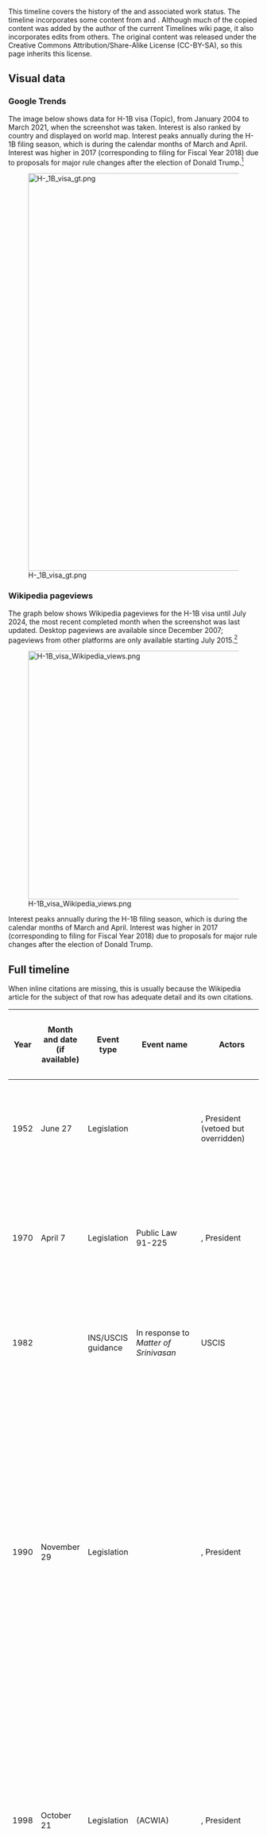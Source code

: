 This timeline covers the history of the {{w|H-1B visa}} and associated work status. The timeline incorporates some content from {{w|H-1B visa#Changes to legal and administrative rules}} and {{w|Premium Processing Service#Pre-announced delays for processing cap-subject petitions}}. Although much of the copied content was added by the author of the current Timelines wiki page, it also incorporates edits from others. The original content was released under the Creative Commons Attribution/Share-Alike License (CC-BY-SA), so this page inherits this license.

== Visual data ==

=== Google Trends ===

The image below shows {{w|Google Trends}} data for H-1B visa (Topic), from January 2004 to March 2021, when the screenshot was taken. Interest is also ranked by country and displayed on world map. Interest peaks annually during the H-1B filing season, which is during the calendar months of March and April. Interest was higher in 2017 (corresponding to filing for Fiscal Year 2018) due to proposals for major rule changes after the election of Donald Trump.<ref>{{cite web |title=H-1B visa |url=https://trends.google.com/trends/explore?date=all&q=%2Fm%2F026375 |website=Google Trends |access-date=14 March 2021}}</ref>

[[File:H- 1B visa gt.png|thumb|center|800px]]

=== Wikipedia pageviews ===

The graph below shows Wikipedia pageviews for the H-1B visa until July 2024, the most recent completed month when the screenshot was last updated. Desktop pageviews are available since December 2007; pageviews from other platforms are only available starting July 2015.<ref name=h-1b-wv>{{cite web|url = https://wikipediaviews.org/displayviewsformultiplemonths.php?page=H-1B+visa&allmonths=allmonths&language=en&drilldown=all|title = H-1B visa Wikipedia pageviews|publisher = Wikipedia Views|accessdate = April 22, 2020}}</ref>

[[File:H-1B visa Wikipedia views.png|500px]]

Interest peaks annually during the H-1B filing season, which is during the calendar months of March and April. Interest was higher in 2017 (corresponding to filing for Fiscal Year 2018) due to proposals for major rule changes after the election of Donald Trump.

== Full timeline ==

When inline citations are missing, this is usually because the Wikipedia article for the subject of that row has adequate detail and its own citations.
{| class="wikitable sortable"
! Year !! Month and date (if available) !! Event type !! Event name !! Actors !! Effect on fees !! Effect on cap !! Effect on LCA attestations and DOL investigative authority !! Effect on adjudication process !! Details 
|-
| 1952 || June 27 || Legislation || {{w|Immigration and Nationality Act of 1952}} || {{w|82nd United States Congress}}, President {{w|Harry S. Truman}} (vetoed but overridden) || || || || || Creates the H-1 and H-2 visa categories for skilled and unskilled workers; the H-1 would give rise to the modern H-1B visa.
|-
| 1970 || April 7 || Legislation || Public Law 91-225 || {{w|91st United States Congress}}, President {{w|Richard Nixon}} || || || || || A new H-4 category is introduced for the spouses and minor children of H-1 workers, recognizing the use of the H-1 visa for more long-term employment.<ref name=cato-h-4>{{cite web|url = https://www.cato.org/blog/facts-about-h-4-visas-spouses-h-1b-workers|title = https://www.cato.org/blog/facts-about-h-4-visas-spouses-h-1b-workers|title = The Facts About H-4 Visas for Spouses of H-1B Workers|last = Bier|first = David|date = June 16, 2020|accessdate = June 26, 2020|publisher = Cato Institute}}</ref><ref name=pl-91-225>{{cite web|url = https://www.govinfo.gov/content/pkg/STATUTE-84/pdf/STATUTE-84-Pg116.pdf|title = Public Law 91-225|accessdate = June 26, 2020}}</ref>
|-
| 1982 || || INS/USCIS guidance || In response to ''Matter of Srinivasan'' || USCIS || N/A || N/A || N/A || N/A || An internal memo of the {{w|Immigration and Naturalization Services}} (INS, the precursor to {{w|United States Citizenship and Immigration Services}}) provides guidance regarding issuance of [[w:B visa in lieu of other visas|B-1 in lieu of H-1]].<ref name=globalworkers>{{cite web|url = http://globalworkers.org/digging-deeper-history-b-1-lieu-h-1|title = Digging Deeper: History of B-1 in lieu of H-1|publisher = globalworkers.org|accessdate = April 28, 2016}}</ref><ref name=ilw-wehrer>{{cite web|url = http://www.ilw.com/articles/2000,1018_Wehrer.shtm|title = Business Visitors from Abroad - Tips and Traps for the HR Department|date = October 18, 2000|last = Paparelli|first = Angelo|last2 = Wehrer|first2 = Susan|accessdate = April 28, 2016|publisher = Immigration Daily}}</ref>
|-
| 1990 || November 29 || Legislation || {{w|Immigration Act of 1990}} || {{w|101st United States Congress}}, President {{w|George H. W. Bush}} || Only a base filing fee || Annual cap of 65,000 on new 3-year H-1Bs, including transfer applications and extensions of stay || Set up the basic rules for the {{w|Labor Condition Application}} || Defines adjudication process || The old H-1 visa is split into the {{w|H-1A visa}} for nurses (which would be discontinued and replaced by the {{w|H-1C visa}}, which would also be discontinued) and the H-1B visa. Additionally, the Immigration Act of 1990 also creates the employment-based (EB) immigration category for permanent immigration. The H-1B and EB would play an important symbiotic role, in particular because unlike the previous H-1 visa, it allows for a dual immigrant intent, i.e., it allows people with pending green card applications to use the H-1B.<ref name=cato-h-4/><ref>{{cite web|url = https://www.law.cornell.edu/uscode/text/8/1184#b|title = 1184|publisher = Legal Information Institute}}</ref>
|-
| 1998 || October 21 || Legislation || {{w|American Competitiveness and Workforce Improvement Act}} (ACWIA) || {{w|105th United States Congress}}, President {{w|Bill Clinton}} || Additional $500 fee to train U.S. workers to reduce the shortage of skilled workers, and therefore reduce the need for H-1B || Temporary increase in caps to 115,000 for 1999 and 2000 || Introduces the concept of {{w|H-1B-dependent employer}} and required additional attestations about non-displacement of U.S. workers from employers who were H-1B-dependent or had committed a willful misrepresentation in an application in the recent past. Also gives investigative authority to the {{w|United States Department of Labor}} || No change || The legislation is mostly a victory for restrictionists and labor advocates, with the main concession to expansionists being the temporary quota increase.
|-
| 2000 || October 17 || Legislation || {{w|American Competitiveness in the 21st Century Act}} (AC21) || {{w|106th United States Congress}}, President {{w|Bill Clinton}} || Increase of fee for training U.S. workers from $500 to $1000 || Increase in caps to 195,000 for Fiscal Years 2001, 2002, and 2003.<br/>Creation of an uncapped category for non-profit research institutions.<br/>Exemption from the cap for people who had already been cap-subject. This includes people on cap-subject H-1Bs who are switching jobs, as well as people applying for a 3-year extension of their current 3-year H-1B. Also, people with pending green card applications on EB-1,2,3 statuses can keep extending their H-1B (without being cap-subject) while waiting || No change || No change || The legislation paves the way for a significant ''de facto'' expansion of the H-1B program, despite no permanent increase in the annual cap.
|-
| 2000 || December 22 || INS/USCIS guidance || Guidance memo on H1B computer related positions || USCIS (specifically, the Nebraska Service Center) || No change || No change || According to this guidance, intended only for the Nebraska Service Center, computer-related positions should generally be considered to qualify as a specialty occupation (being a specialty occupation is one of the requirements for a H-1B) || Terry Way, director of the Nebraska Service Center, sends a guidance memorandum to adjudication officers at the center describing how to treat computer-related positions. The guidance states: "we will generally consider the position of programmer to qualify as a specialty occupation. This will especially be true if the position involves providing clients with programming analysts, custom designs, modification, and/or problem solving software. Positions such as these are usually associated with consulting firms. However, positions strictly involving the entering or reviewing of code for an employer whose business is not computer related (does not furnish software or hardware development, production, and/or consulting) may require more careful scrutiny." The reasoning in the memo draws on the ''{{w|Occupational Outlook Handbook}}'', past unpublished decisions of the {{w|Administrative Appeals Office}}, and past case law, such as ''Matter of Caron International, inc. I&N Dec. 79-1 (Comm, 1988).<ref name=aila-terry-way-nsc-computer>{{cite web|url = https://www.aila.org/library/nsc-guidance-on-h-1b-computer-related-positions|title = Guidance memo on H1B computer related positions|last = Way|first = Terry|date = December 22, 2000|accessdate = August 4, 2024|publisher = Immigration and Naturalization Service}}</ref> The memo would be rescinded in March 2017<ref name=rescission-terry-way/> though the rescission itself would be subsequently reversed.
|-
| 2001 || July 30 || INS/USCIS guidance || {{w|Premium Processing Service}} launch || || Additional fee of $1000 for using the Premium Processing Service; those not using it see no fee change || No change || No change || Those who pay for the Premium Processing Service should receive an initial adjudication in 15 calendar days from the later of the time of petition receipt or time of Premium Processing Service filing and fee receipt.<ref name=uscis-premium-processing>{{cite web|url=http://www.uscis.gov/forms/how-do-i-use-premium-processing-service|title = How Do I Use the Premium Processing Service?|publisher = United States Citizenship and Immigration Services|accessdate = April 4, 2015}}</ref> ||
|-
| 2004 || January 1 || Treaty or trade agreement || {{w|Singapore–United States Free Trade Agreement}} || United States and Singapore governments; President {{w|George W. Bush}} and {{w|108th United States Congress}} on the United States side || No change || H-1B cap reduced by the number of H-1B1 visas issued || No change || No change || The Singapore–United States Free Trade Agreement (signed May 6, 2003, ratified July 24, 2003) includes provisions for the {{w|H-1B1 visa}} category for Singapore.
|-
| 2004 || January 1 || Treaty or trade agreement || {{w|Chile–United States Free Trade Agreement}} || United States and Chile governments; President {{w|George W. Bush}} on the United States side || No change || H-1B cap reduced by the number of H-1B1 visas issued || No change || No change || The Chile–United States Free Trade Agreement (signed June 6, 2003, active starting January 1, 2004) includes provisions for the {{w|H-1B1 visa}} category for Chile.
|-
| 2004 || April 23 || INS/USCIS guidance || The Significance of a Prior CIS Approval of a Nonimmigrant Petition in the Context of a Subsequent Determination Regarding Eligibility for Extension of Petition Validity || USCIS || No change || No change || No change || The adjudication process is changed so that adjudicators are expected to give deference to prior petition approvals when the petitioner and beneficiary are the same as before. || In an interoffice memorandum, William R. Yates, Associate Director of Operations, issues new guidance to USCIS adjudicators to defer to prior adjudications with the same petitioner and beneficiary. In particular prior approvals should generally be given deference, except in cases where: (1) it is determined that there was a material error with regard to the previous petition approval; (2) a substantial change in circumstances has taken place; or (3) there is new material information that adversely impacts the petitioner’s or beneficiary’s eligibility. In general, deference is expected for subjective assessments. While this guidance affects all petitions, the H-1B category is particularly affected (and the most numerically significant), due to the 3-year limit on H-1B validity, resulting in renewal petitions that could be affected by this guidance. The memorandum also explicitly uses the H-1B when providing an illustrative example.<ref name=prior-approval-memo>{{cite web|url = https://www.hsdl.org/c/view?docid=20258|title = The Significance of a Prior CIS Approval of a Nonimmigrant Petition in the Context of a Subsequent Determination Regarding Eligibility for Extension of Petition Validity|date = April 23, 2004|accessdate = August 4, 2024|publisher = United States Citizenship and Immigration Services}}</ref> This guidance would be rescinded in October 2017<ref name=rescission-prior-approval-memo/> and then reinstated in April 2021.<ref name=reinstatement-prior-approval-memo>{{cite web|url = https://www.uscis.gov/archive/uscis-issues-policy-guidance-on-deference-to-previous-decisions|title = USCIS Issues Policy Guidance on Deference to Previous Decisions|date = April 27, 2021|accessdate = August 4, 2024|publisher = United States Citizenship and Immigration Services}}</ref>
|-
| 2004 || December 6 || Legislation || {{w|H-1B Visa Reform Act of 2004}}, part of the {{w|Consolidated Appropriations Act, 2005}} || {{w|108th United States Congress}}, President {{w|George W. Bush}} || Increase of fee for retraining US workers to $1500 for companies with 26 or more employees, reduction to $750 for small companies. Addition of anti-fraud fee of $500 || Bachelor's degree cap returns to 65,000 with added 20,000 visas for applicants with U.S. postgraduate degrees. Additional exemptions for non-profit research and governmental entities. || Expands the Department of Labor's investigative authority, but also provides two standard lines of defense to employers (the Good Faith Compliance Defense and the Recognized Industry Standards Defense). || No change || The first affected cap season is Fiscal Year 2006 (starting October 1, 2005; petitions in April 2005).
|-
| 2005 || May 5 || INS/USCIS regulation || 70 FR 23775 - ALLOCATION OF ADDITIONAL H-1B VISAS CREATED BY THE H-1B VISA REFORM ACT OF 2004 || USCIS; contact point Kevin J. Cummings, Adjudications Officer, Business and Trade Services Branch/Program and Regulation Development || No change || According to the regulation, petitions received ''before'' the date it hits the cap are always adjudicated. Petitions received on the day it hits the cap are subjected to a lottery that selects enough petitions to just hit the cap. These processes apply to both the regular 65,000 and the Masters degree 20,000 caps; however, after the Masters degree 20,000 cap is attained, additional petitions in the Masters degree category are simply treated as ordinary petitions || No change || No change || USCIS issues an updated regulation clarifying what petitions it will adjudicate if it hits the cap for a given fiscal year. The new regulation is necessary to clarify the implementation of the new setup where ther are ''two'' caps: 65,000 for regular H-1Bs and 20,000 for people with U.S. masters degrees.<ref name=uscis-lottery-regulation>{{cite web|url = https://www.federalregister.gov/documents/2005/05/05/05-8992/allocation-of-additional-h-1b-visas-created-by-the-h-1b-visa-reform-act-of-2004|title = 70 FR 23775 - ALLOCATION OF ADDITIONAL H-1B VISAS CREATED BY THE H-1B VISA REFORM ACT OF 2004|date = May 5, 2005|accessdate = August 13, 2017|publisher = ''Federal Register''}}</ref><ref name=uscis-lottery-regulation-gpo>{{cite web|url = https://www.gpo.gov/fdsys/granule/FR-2005-05-05/05-8992/content-detail.html|title = 70 FR 23775 - ALLOCATION OF ADDITIONAL H-1B VISAS CREATED BY THE H-1B VISA REFORM ACT OF 2004|date = May 5, 2005|accessdate = August 13, 2017|publisher = U.S. Government Programming Office}}</ref>
|-
| 2007 || April 18 || Proposed legislation || {{w|SKIL Bill}} (christened "SKIL Act of 2007") || {{w|John Shadegg}} (in the {{w|110th United States Congress}}) || No change || Proposed:<br/> Immediate cap increase from 65,000 to 115,000, and provision for 20% increase next year if the cap is met in a given year.<br/> Expands the master's exemption (to include not just people with U.S. Masters degrees but people with foreign STEM masters degree and three years of related U.S. work experience) and some other cases.<br/> Removes the limit on the master's exemption, from 20,000 to unlimited. || No change || No change || After being introduced on April 18, 2007, the bill is referred to the Subcommittee on Immigration, Citizenship, Refugees, Border Security, and International Law on June 4, 2007.<ref>{{cite web|url = https://www.congress.gov/bill/110th-congress/house-bill/1930|title = H.R.1930 - SKIL Act of 2007|date = April 18, 2007|accessdate = August 12, 2017|publisher = Congress.gov}}</ref> There is no further progress.
|-
| 2008 || April 8 || INS/USCIS guidance || Extending Period of Optional Practical Training by 17 Months for F-1 Nonimmigrant Students With STEM Degrees and Expanding Cap-Gap  Relief for All F-1 Students With Pending H-1B Petitions Federal Register Volume 73, Number 68 (Tuesday, April 8, 2008) || {{w|Michael Chertoff}} ({{w|Department of Homeland Security}} (DHS) Secretary); USCIS and {{w|U.S. Immigration and Customs Enforcement}} (ICE) are under DHS || No change || No change || No change || No change || Two new ways of extending {{w|Optional Practical Training}} (OPT) are introduced, both of which make it easier for people to transition from OPT to H-1B status. The first, the STEM extension, allows students in STEM fields an extra 17 months of OPT under some additional conditions. The second, the cap-gap, allows for OPT to be extended if there is a corresponding pending cap-subject H-1B petition.<ref name=chertoff-memo>{{cite web|url=http://www.gpo.gov/fdsys/pkg/FR-2008-04-08/html/E8-7427.htm|accessdate = January 19, 2015|date = April 2, 2008|title = Federal Register, Volume 73, Number 68 (April 8, 2008)}}</ref>
|-
| 2009 || February 17 || Legislation || {{w|Employ American Workers Act}}, part of the {{w|American Recovery and Reinvestment Act of 2009}} || {{w|111th United States Congress}}, President {{w|Barack Obama}} || No change || No change || All recipients of {{w|Troubled Asset Relief Program}} (TARP) or Federal Reserve Act Section 13 are required to file the additional attestations required of H-1B-dependent employers, for any employee who had not yet started on a H-1B visa. || No change ||  Sunset after two years, on February 17, 2011.
|-
| 2010 || January 8 || INS/USCIS guidance || Determining Employer-Employee Relationships for Adjudication of H-1B Petitions, Including Third-Party Site Placements || Donald Neufeld (Associate Director, Service Center Operations) || No change || No change || No change || Memo updates Adjudication Field Manual (AFM) Chapter 31.3(g)(15) (AFM Update 10-24) with clearer guidance on determining if petitioner and beneficiary have an employer/employee relationship || The memo uses the employer's "right to control" as a key criterion for an employer/employee relationship. USCIS also publishes a FAQ on the memo.<ref>{{cite web|url = https://www.uscis.gov/sites/default/files/USCIS/Laws/Memoranda/2010/H1B%20Employer-Employee%20Memo010810.pdf|title = Determining Employer-Employee Relationships for Adjudication of H-1B Petitions, Including Third-Party Site Placements|last = Neufeld|first = Donald|date = January 8, 2010|accessdate = August 12, 2017|publisher = United States Citizenship and Immigration Services}}</ref><ref>{{cite web|url = https://www.nafsa.org/Resource_Library_Assets/Regulatory_Information/USCIS_Guidance_On_Establishing_Employer-Employee_Relationship_In_H-1B_Petitions/|title = USCIS Guidance On Establishing Employer-Employee Relationship In H-1B Petitions|date = January 8, 2010|accessdate = August 12, 2017|publisher = NAFSA}}</ref><ref>{{cite web|url = https://www.uscis.gov/news/questions-answers-uscis-issues-guidance-memorandum-establishing-employee-employer-relationship-h-1b-petitions|title = Questions & Answers: USCIS Issues Guidance Memorandum on Establishing the "Employee-Employer Relationship" in H-1B Petitions|date = January 13, 2010|accessdate = August 12, 2017|publisher = United States Citizenship and Immigration Services}}</ref>
|-
| 2010 || August 13 || Legislation || Public Law 111-230 (Section 402) || {{w|111th United States Congress}}, President {{w|Barack Obama}} || Additional fee of $2,000 for employers with more than 50 employees and more than 50% of their workforce either H-1B or L-1 || No change || No change || No change || The fee would apply only to petitions postmarked on or after August 14, 2010, and until September 30, 2014.<ref name=pl-111-230-teleconference>{{cite web|url = https://www.uscis.gov/outreach/notes-previous-engagements/notes-previous-engagements-topic/policy-and-guidance/teleconference-implementing-public-law-111-230|title = Teleconference: Implementing Public Law 111-230|accessdate = March 28, 2016|publisher = United States Citizenship and Immigration Services}}</ref><ref name=uscis-pl-111-230>{{cite web|url = https://www.uscis.gov/archive/archive-news/uscis-implements-h-1b-and-l-1-fee-increase-according-pl-111-230|title = USCIS Implements H-1B and L-1 Fee Increase According to P.L. 111-230|accessdate = March 28, 2016|publisher = United States Citizenship and Immigration Services}}</ref> See {{w|H-1B-dependent employer#Additional fees}} for more.
|-
| 2010 || November || Fee increase || || || Fee increases across the board as part of a regular fee increase.<ref>{{cite web|url=http://www.h1base.com/visa/work/H1BFeesIncreaseForH1BVisa2011filingApplications%20/ref/1533/|title = H1B Fee Increase|publisher = H1Base|accessdate = April 5, 2015}}</ref> || No change || No change || No change ||
|-
| 2011 || January 2 || Legislation || Public Law 111-347 (Section 302) || {{w|111th United States Congress}}, President {{w|Barack Obama}} || No change || No change || No change || No change || The end date for the increased fees imposed by P.L. 111-230 is extended from September 30, 2014 to September 30, 2015.<ref>{{cite web|url = https://www.uscis.gov/news/public-law-111-230-h-1b-l-1-additional-fees-expire|title = Public Law 111-230 H-1B, L-1 Additional Fees Expire|date = October 5, 2015|accessdate = March 28, 2016|publisher = United States Citizenship and Immigration Services}}</ref><ref>{{cite web|url = https://www.uscis.gov/sites/default/files/ilink/docView/PUBLAW/DATAOBJECTS/PL111-347.pdf|title = Public Law 111-347|date = January 2, 2011|accessdate = August 12, 2017|publisher = United States Citizenship and Immigration Services}}</ref>
|-
| 2011 || January 24 || Proposed legislation || STAPLE Act (full name: {{w|Stopping Trained in America PhDs From Leaving the Economy Act}}) || {{w|Jeff Flake}} (in the {{w|112th United States Congress}}) || No change || Proposed: People with United States STEM Ph.D. degrees are exempt from the numerical H-1B caps || No change || No change || The bill is referred on February 7, 2011 to the Subcommittee on Immigration Policy and Enforcement. There is no further progress.<ref name=staple-2011>{{cite web|url = https://www.congress.gov/bill/112th-congress/house-bill/399|title = H.R.399 - STAPLE Act|date = January 24, 2011|accessdate = August 13, 2017|publisher = Congress.gov}}</ref><ref>{{cite web|url = https://www.govtrack.us/congress/bills/112/hr399|title = H.R. 399 (112th): STAPLE Act|date = January 24, 2011|accessdate = August 13, 2017|publisher = Govtrack.us}}</ref><ref>{{cite web|url = http://www.foxnews.com/opinion/2011/05/16/care-immigration-care-staple-act.html|title = If You Care About Immigration, You Should Care About the STAPLE Act|last = Nowrasteh|first = Alex|authorlink = w:Alex Nowrasteh|date = May 16, 2011|accessdate = August 13, 2017}}</ref> Similar bills would be introduced in subsequent Congresses.<ref name=staple-2013/>
|-
| 2011 || February 23 || Lawsuit || ''Palmer v. Infosys Technologies Limited'' (Alabama) || Jack Palmer (represented by Kenneth J. Mendelsohn), lawsuit against {{w|Infosys}} || N/A || N/A || N/A || N/A || In the lawsuit, Infosys employee Jack Palmer accuses the company of misusing the [[w:B visa in lieu of other visas|B-1 in lieu of H-1B]], including misleading immigration authorities, underpaying taxes, and overbilling clients.<ref name=itbusinessedge>{{cite web|url = http://www.itbusinessedge.com/cm/blogs/tennant/h-1b-visa-fraud-case-against-infosys-may-be-a-game-changer/?cs=45953|title = H-1B Visa Fraud Case Against Infosys May Be a Game Changer|last = Tennant|first = Don|date = March 15, 2011|accessdate = August 12, 2017|publisher = IT Business Edge}}</ref> He is represented by Greg Mendelsohn and the suit is filed in the Circuit Court of Lowndes County, Alabama.<ref name=itbusinessedge/> This happens two months after Palmer tried to raise the same issues internally within the company and was not heeded.<ref>{{cite web|url = https://www.documentcloud.org/documents/336004-jack-palmer-lawsuit-against-infosys-technologies.html|title = Jack Palmer Lawsuit Against Infosys Technologies|date = February 23, 2011|accessdate = August 13, 2017}}</ref><ref name=nyt-palmer-lawsuit>{{cite web|url = http://www.nytimes.com/2011/06/22/us/22infosys.html|title = Indian Company Under Scrutiny Over U.S. Visas|last = Preston|first = Julia|last2 = Bajaj|first2 = Vikas|date = June 21, 2011|accessdate = August 13, 2017}}</ref><ref name=nyt-palmer-lawsuit-2>{{cite web|url = http://www.nytimes.com/2012/04/13/us/whistle-blower-claiming-visa-fraud-keeps-his-job-but-not-his-work.html|title = Whistle-Blower Claiming Visa Fraud Keeps His Job, but Not His Work|last = Preston|first = Julia|publisher = ''New York Times''|date = April 13, 2012|accessdate = August 13, 2017}}</ref> On August 20, 2012, a federal judge in Alabama dismisses the lawsuit.<ref>{{cite web|url = http://www.nytimes.com/2012/08/21/us/alabama-judge-dismisses-infosys-whistle-blower-suit.html|title = Judge Dismisses Whistle-Blower Suit Against Infosys|last = Preston|first = Julia|date = August 20, 2012|accessdate = August 13, 2017|publisher = ''New York Times''}}</ref> However, federal prosecutors later pursue Infosys based on Palmer's alllegations, resulting in a $34 million settlement in October 2013 with the government, with Palmer getting part of the settlement per a federal false claims law.<ref>{{cite web|url = http://www.nytimes.com/2013/10/30/us/indian-tech-giant-infosys-said-to-reach-settlement-on-us-visa-fraud-claims.html|title = Deal Reached in Inquiry Into Visa Fraud at Tech Giant|last = Preston|first = Julia|date = October 30, 2013|accessdate = August 13, 2017|publisher = ''New York Times''}}</ref>
|-
| 2011 || March 3 || Proposed regulation || Registration Requirement for Petitioners Seeking to File H-1B Petitions on Behalf of Aliens Subject to the Numerical Limitations || USCIS || No change || Proposed: No numerical effect, but lottery would now be run ''before'' submission of full petition || No change || No change || USCIS proposes that petitioners complete an online registration describing petitions they want to file ''prior'' to the start of the filing season. If the number of such petitions exceeds the cap, USCIS runs its lottery ''before'' petitions are actually submitted, and informs employers whose petitions have passed the lottery, so they can then submit the full petition. The 60-day comment period for this Notice of Proposed Regulation published in the ''Federal Register'' ends on May 2.<ref>{{cite web|url = https://www.federalregister.gov/documents/2011/03/03/2011-4731/registration-requirement-for-petitioners-seeking-to-file-h-1b-petitions-on-behalf-of-aliens-subject|title = Registration Requirement for Petitioners Seeking to File H-1B Petitions on Behalf of Aliens Subject to the Numerical Limitations|date = March 3, 2011|accessdate = August 13, 2017|publisher = ''Federal Register''}}</ref><ref>{{cite web|url = https://www.uscis.gov/archive/archive-news/uscis-announces-proposed-h-1b-electronic-registration-system-reduce-costs-us-businesses|title = USCIS Announces Proposed H-1B Electronic Registration System to Reduce Costs for U.S. Businesses|date = March 2, 2011|accessdate = August 13, 2017|publisher = United States Citizenship and Immigration Services}}</ref> The {{w|American Immigration Lawyers Association}} responds with critical comments, suggesting that the proposed regulation be put on indefinite hold until the USCIS Transformation to a paperless system is complete, and that the USCIS carefully beta test the new approach and collect stakeholder feedback before launching it widely.<ref>{{cite web|url = http://www.aila.org/infonet/aila-comments-on-proposed-h-1b-registration-system|title = AILA Comments on Proposed H-1B Registration System|date = May 2, 2011|accessdate = August 13, 2017|publisher = American Immigration Lawyers Association}}</ref> The proposal would finally become practice in March 2020, with H-1B filing for Fiscal Year 2021.
|-
| 2013 || March 15 || Proposed legislation || STAPLE Act (full name: {{w|Stopping Trained in America PhDs From Leaving the Economy Act}}) || {{w|Erik Paulsen}} (in the {{w|113th United States Congress}}) || No change || Proposed: People with United States STEM Ph.D. degrees are exempt from the numerical H-1B caps || No change || No change || The bill is referred to the Subcommittee on Immigration And Border Security on April 15, 2013. There is no further progress.<ref name=staple-2013>{{cite web|url = https://www.congress.gov/bill/113th-congress/house-bill/1227|title = H.R.1227 - STAPLE Act|date = March 15, 2013|accessdate = August 13, 2017}}</ref><ref>{{cite web|url = https://www.govtrack.us/congress/bills/113/hr1227|title = H.R. 1227 (113th): STAPLE Act|date = March 15, 2013|accessdate = August 13, 2017|publisher = Govtrack.us}}</ref> A similar bill had been introduced in the 112th United States Congress,<ref name=staple-2011/> and similar bills would continue to be introduced in subsequent Congresses.
|-
| 2013 || March 18 || Proposed legislation || H-1B and L-1 Visa Reform Act (Bill) of 2013 || {{w|Chuck Grassley}}, {{w|Sherrod Brown}} (in the {{w|113th United States Congress}} || No change || No change || Proposed:<br/> Annual Department of Labor audits of companies with large number of H-1B employees<br/>200 additional employees to administer, oversee, investigate, and enforce programs<br/>Revised wage determination requirements<br/>Internet posting required<br/>Longer U.S. worker displacement protection<br/>Prohibition on employer advertising that makes a position available only to, or gives priority to, H-1B nonimmigrants<br/>Limit on number of H-1B and L-1 employees that an employer with 50 or more workers may hire || No direct change, but more information-sharing with Department of Labor on fraud || The Bill is referred to the Committee on the Judiciary but does not proceed further.<ref>{{cite web|url = https://www.congress.gov/bill/113th-congress/senate-bill/600|title = S.600 - H-1B and L-1 Visa Reform Act of 2013|date = March 18, 2013|accessdate = August 13, 2017|publisher = Congress.gov}}</ref><ref>{{cite web|url = https://www.govtrack.us/congress/bills/113/s600|title = S. 600 (113th): H-1B and L-1 Visa Reform Act of 2013|date = March 18, 2013|accessdate = August 13, 2017|publisher = Govtrack.us}}</ref>
|-
| 2015 || April 30 || Proposed legislation || STAPLE Act (full name: {{w|Stopping Trained in America PhDs From Leaving the Economy Act}}) || {{w|Erik Paulsen}} (in the {{w|114th United States Congress}} || No change || Proposed: People with United States STEM Ph.D. degrees are exempt from the numerical H-1B caps || No change || No change || The bill is referred to the Subcommittee on Immigration and Border Security on June 1, 2015. There is no further progress.<ref name=staple-2015>{{cite web|url = https://www.congress.gov/bill/114th-congress/house-bill/2181|title = H.R.2181 - STAPLE Act|date = April 30, 2015|accessdate = August 13, 2017|publisher = congress.gov}}</ref><ref>{{cite web|url = https://www.govtrack.us/congress/bills/114/hr2181|title = H.R. 2181 (114th): STAPLE Act|date = April 30, 2015|accessdate = August 13, 2017|publisher = Govtrack.us}}</ref> Similar bills had been introduced in the 112th and 113th Congress.<ref name=staple-2011/><ref name=staple-2013/>
|-
| 2015 || December 18 || Legislation || Public Law 114-113, part of the {{w|Consolidated Appropriations Act, 2016}} || {{w|114th United States Congress}} || Additional fee of $4,000 for employers with more than 50 employees and more than 50% of their workforce either H-1B or L-1 || No change || No change || No change || This applies to all petitions postmarked on or after December 18, 2015 and until September 30, 2025.<ref>{{cite web|url = https://www.uscis.gov/news/alerts/new-law-increases-h-1b-and-l-1-petition-fees|title = New Law Increases H-1B and L-1 Petition Fees|publisher = United States Citizenship and Immigration Services|accessdate = March 29, 2016}}</ref><ref name=tribuneindia>{{cite web|url = http://www.tribuneindia.com/news/world/indian-it-companies-to-pay-over-8-000-per-h1b-visa/172810.html|title = Indian IT Companies to pay over $8,000 per visa|accessdate = March 29, 2016}}</ref> It replaces a similar $2,000 fee that applied till September 30, 2015. See {{w|H-1B-dependent employer#Additional fees}} for more.
|-
| 2016 || January 25 || Lawsuit || ''Perrero v. Disney and HCL'' || Leo Perrero (plaintiff), Disney and HCL (defendants) || N/A || N/A || N/A || N/A || Leo Perrero, a former Disney World employee, files a lawsuit in Florida against Walt Disney World and HCL for Disney firing him and other workers and using HCL to replace them, with HCL filling its labor needs using H-1B visas.<ref name=soundcloud-perrero>{{cite web|url = https://www.documentcloud.org/documents/2837158-Perrero.html|title = Verified Class Action Complaint Against HCL Inc. and Walt Disney World|last = Perrero|first = Leo|date = January 25, 2016|accessdate = August 13, 2017}}</ref> On May 13, Disney and HCL file motions for dismissal.<ref>{{cite web|url = https://www.documentcloud.org/documents/2837159-Disney-Visa.html|title = Defendant Walt Disney Parks and Resorts U.S. Inc's Dispositive Motion to Dismiss and Memorandum of Law|date = May 13, 2016|accessdate = August 13, 2017}}</ref><ref>{{cite web|url = https://www.documentcloud.org/documents/2837157-HCL.html|title = HCL America, Inc.'s Dispositive Motion to Dismiss Complaint|date = May 13, 2016|accessdate = August 13, 2017}}</ref> On October 13, 2016, Judge Gregory A. Presnell of the United States District Court in Orlando dismisses the lawsuit, as well as a similar lawsuit by Dena Moore filed against Disney and Cognizant Technology Solutions.<ref>{{cite web|url = https://www.nytimes.com/2016/10/14/us/judge-says-disney-didnt-violate-visa-laws-in-layoffs.html|title = Judge Says Disney Didn’t Violate Visa Laws in Layoffs|last = Preston|first = Julia|date = October 13, 2016|accessdate = August 13, 2017|publisher = ''New York Times''|last = Preston|first = Julia}}</ref>
|-
| 2016 || May 20 || Lawsuit || ''AILA v. USCIS'', also known as the FOIA lawsuit || {{w|American Immigration Lawyers Association}} (AILA) and American Immigration Council (AIC) (plaintiffs), USCIS (defendant) || N/A || N/A || N/A || N/A || The American Immigration Lawyers Association files a {{w|Freedom of Information Act}} (FOIA)-based lawsuit against USCIS seeking more transparency into the H-1B lottery process.<ref>{{cite web|url = https://www.law360.com/articles/799213/foia-suit-seeks-to-peek-into-black-box-of-h-1b-lottery|title = FOIA Suit Seeks To Peek Into 'Black Box' Of H-1B Lottery|last = Olivo|first = Natalie|date = May 23, 2016|accessdate = August 13, 2017|publisher = Law360}}</ref><ref name=aic-foia-lawsuit>{{cite web|url = https://www.americanimmigrationcouncil.org/litigation/foia-lawsuit-h-1b-lottery-policies-and-procedures|title = FOIA Lawsuit on H-1B Lottery Policies and Procedures. AILA v. USCIS, et al., No. 1:16-cv-00956 (D.D.C. filed May 20, 2016)|accessdate = August 13, 2017|publisher = American Immigration Council}}</ref><ref name=aila-foia-lawsuit>{{cite web|url = http://www.aila.org/advo-media/press-releases/2016/lawsuit-seeks-transparency-in-h-1b-lottery-process|title = Lawsuit Seeks Transparency in H-1B Lottery Process|date = May 23, 2016|accessdate = August 13, 2017|publisher = American Immigration Lawyers Association}}</ref> USCIS responds on August 1, 2016, with three affirmative defenses.<ref name=aic-foia-lawsuit/><ref>{{cite web|url = https://www.americanimmigrationcouncil.org/sites/default/files/litigation_documents/aila_vs_uscis_defendants_answer.pdf|title = Defendant's Answer to Plaintiff's Claim for Declaratory and Injunctive Relief|date = August 1, 2016|accessdate = August 13, 2017}}</ref>
|-
| 2016 || June 2 || Lawsuit || ''{{w|Tenrec v. USCIS}}'', also known as the H-1B lottery lawsuit || Tenrec Inc. (employee Sergii Sinienok) and Walker Mary LLC (employee Xiaoyang Zhu) (plaintiffs), Brent Renison (plaintiff's attorney), USCIS and DHS (defendants) || N/A || N/A || N/A || N/A || The lawsuit challenges the USCIS' use of a lottery to determine what filed H-1B petitions to adjudicate. Instead, it says that a lawful interpretation of the statute would require giving priority in the next year to people who applied in a given year but could not be selected due to a cap. It is filed as a class action lawsuit on behalf of anybody who has failed to be selected in at least one lottery since 2013.<ref name=entrylaw-case-ends/><ref>{{cite web|url = https://www.lexisnexis.com/legalnewsroom/immigration/b/newsheadlines/archive/2016/06/03/h-1b-lottery-lawsuit-filed-tenrec-v-uscis.aspx?Redirected=true|title = H-1B Lottery Lawsuit Filed - Tenrec v. USCIS|last = Kowalski|first = Daniel|date = June 3, 2016|accessdate = August 13, 2017|publisher = LexisNexis}}</ref><ref name=cw-lottery-lawsuit>{{cite web|url = http://www.computerworld.com/article/3123769/it-careers/court-ruling-puts-future-of-h-1b-lottery-in-doubt.html|title = Court ruling puts future of H-1B lottery in doubt. Effort to end H-1B lottery wins key decision in a federal court on Thursday|date = September 23, 2016|accessdate = August 13, 2017|publisher = Computerworld|last = Thibodeau|first = Patrick}}</ref><ref name=nlr-lottery-lawsuit>{{cite web|url = https://www.natlawreview.com/article/controversial-h-1b-lottery-upheld|title = Controversial H-1B Lottery Upheld|last = Koski|first = Ceridwen|date = March 28, 2017|accessdate = August 13, 2017|publisher = ''The National Law Review''}}</ref> In September 2016, U.S. District Court Judge Michael Simon in Oregon rejects the USCIS' motion to dismiss the lawsuit.<ref name=cw-lottery-lawsuit/> On March 17, 2017, the case is decided against the plaintiffs.<ref name=entrylaw-case-ends>{{cite web|url = http://www.entrylaw.com/h1b-lottery-lawsuit/|title = H-1B Lottery Lawsuit|accessdate = August 13, 2017}}</ref><ref name=nlr-lottery-lawsuit/> Although the plaintiffs appeal the decision with the {{w|United States Court of Appeals for the Ninth Circuit}}, it turns out that both plaintiffs succeed in the H-1B lottery this time, and no other employer is willing to become the lead plaintiff. A stipulated motion for voluntary dismissal of appeal is filed by all parties on June 21, 2017, and the order of dismissal is issued on June 23, 2017.<ref name=entrylaw-case-ends/>
|-
| 2017 || January 24 || Proposed legislation || High-Skilled Integrity and Fairness Act of 2017 || {{w|Zoe Lofgren}} (in the {{w|115th United States Congress}}) || No change || 20% of the cap reserved for employers with 50 or fewer full-time employees, including parent, subsidiary, and other affiliated entities. || Proposed:<br/>Wage tiers established (200% of prevailing wage, 150% of prevailing wage, 100% of prevailing wage).<br/>Changes to penalties for employers || Petitions considered based on wage tier (so all petitions where the wage is above 200% of prevailing wage get first preference, then petitions where it is above 150%, then petitions where it is above 100%) || Referred to the Subcommittee on Immigration and Border Security on February 8, 2017. Not yet passed.<ref name=hsifa>{{cite web|url = https://www.congress.gov/bill/115th-congress/house-bill/670|title = H.R.670 - High-Skilled Integrity and Fairness Act of 2017|date = January 24, 2017|accessdate = August 13, 2017|publisher = Congress.gov}}</ref><ref>{{cite web|url = http://www.aila.org/advo-media/whats-happening-in-congress/pending-legislation/hr-670-high-skilled-integrity-fairness-act-2017|title = H.R. 670: High-Skilled Integrity and Fairness Act of 2017|publisher = American Immigration Lawyers Association|date = January 24, 2017|accessdate = August 13, 2017}}</ref><ref>{{cite web|url = https://www.govtrack.us/congress/bills/115/hr670|title = H.R. 670: High-Skilled Integrity and Fairness Act of 2017|publisher = govtrack.us}}</ref><ref>{{cite web|url = http://www.indianeagle.com/travelbeats/high-skilled-integrity-and-fairness-act-of-2017-for-h1b-visa-reform/|title = High-Skilled Integrity and Fairness Act of 2017: Highlights of New H1B Visa Reform Bill in USA|publisher = Indian Eagle|accessdate = August 13, 2017}}</ref><ref>{{cite web|url = https://www.law360.com/articles/889366/a-politically-feasible-approach-to-h-1b-reform|title = A Politically Feasible Approach To H-1B Reform|last = Meyer|first = Brandon|date = February 8, 2017|accessdate = August 13, 2017}}</ref>
|-
| 2017 || March 3 || INS/USCIS guidance || Temporary Suspension of H-1B Premium Processing || USCIS || Premium Processing Service no longer available, so that fee component does not apply. || No change || No change || Premium Processing Service no longer applies, so all petitions are processed in the order they are received (see {{w|USCIS processing times}} for more).<ref name=uscis-h-1b-pps-suspension>{{cite web|url = https://www.uscis.gov/news/alerts/uscis-will-temporarily-suspend-premium-processing-all-h-1b-petitions|title = USCIS Will Temporarily Suspend Premium Processing for All H-1B Petitions|date = March 3, 2017|accessdate = March 4, 2017|publisher = United States Citizenship and Immigration Services}}</ref><ref>{{cite web|url = http://indianexpress.com/article/world/uscis-to-suspend-premium-processing-service-for-h-1b-visas-from-april-3-as-h-1b-reform-bill-introduced-in-congress-4553812/|title = USCIS to suspend Premium Processing Service for H-1B visas from April 3|publisher = ''Indian Express''|date = March 3, 2017|accessdate = March 4, 2017}}</ref> Petitioners can still make discretionary expedite requests subject to the usual constraints on such requests.<ref name=uscis-h-1b-pps-suspension/><ref name=expedite-criteria>{{cite web|url = https://www.uscis.gov/forms/expedite-criteria|title = Expedite Criteria|publisher = United States Citizenship and Immigration Services|accessdate = March 4, 2017}}</ref> || The suspension of Premium Processing is believed to be related to work under President Donald Trump to change the regulations and procedures surrounding immigration, as well as legislation under discussion that would alter the working of the H-1B program.<ref>{{cite web|url = http://www.theverge.com/2017/3/3/14810830/us-immigration-trump-h-1b-visa-processing-wait-times|title = US to suspend fast processing of H-1B visas for high-skilled workers|last = Statt|first = Nick|date = March 3, 2017|accessdate = March 4, 2017|publisher = ''The Verge''}}</ref><ref>{{cite web|url = http://www.cnn.com/2017/03/04/us/h1b-visa-premium-processing-suspended/|title = US suspends expedited processing of H-1B visas |last = Karimi|first = Faith|date = March 4, 2017|accessdate = March 4, 2017|publisher = ''[[CNN]]''}}</ref><ref>{{cite web|url = https://www.engadget.com/2017/03/03/us-suspends-premium-processing-for-h-1b-visas/|title = US suspends 'premium processing' for H-1B visas. Heavily used by tech companies like Microsoft and Facebook, it let applicants receive an answer faster for a fee.|last = Lawler|first = Richard|date = March 3, 2017|accessdate = March 4, 2017|publisher = ''Engadget''}}</ref>
|-
| 2017 || March 31 || INS/USCIS guidance || Rescission of the December 22, 2000 “Guidance memo on H1B computer related positions” || USCIS || No change || No change || No change || End to automatic treatment of computer-related occupations as specialty occupations, making adjudication stricter || USCIS issues a Policy Memorandum PM-602-0142 rescinding the December 22, 2000 “Guidance memo on H1B computer related positions” issues by Terry Way. The memorandum applies to all USCIS employees effective immediately. This rescission effectively means that computer-related positions are no longer automatically treated as specialty occupations, and other evidence needs to be provided in the petition to establish that it is a specialty occupation. The updated guidance is claimed to be consistent with the more recent editions of the ''{{w|Occupational Outlook Handbook}}'', compared to the Terry Way memorandum that had relied on the 1998-99 and 2000-01 editions.<ref name=rescission-terry-way>{{cite web|url = https://www.uscis.gov/sites/default/files/document/memos/PM-6002-0142-H-1BComputerRelatedPositionsRecission.pdf|title = Policy Memorandum: Rescission of the December 22, 2000 “Guidance memo on H1B computer related positions”|date = March 31, 2017|accessdate = August 3, 2024|publisher = USCIS}}</ref> An analysis by the Bipartisal Policy Center calls this an example "of the administration’s actions to tighten the H-1B visa program" and says "The rescission memo seems to account for much of the increased number of RFEs being issued, as service centers have been directed to ask for additional evidence when they receive petitions for entry-level positions that may not necessarily require a bachelor’s degree."<ref name=bpc-battle-h-1b>{{cite web|url = https://bipartisanpolicy.org/blog/the-battle-of-the-h-1b-uscis-continues-to-restrict-the-highly-skilled-nonimmigrant-work-visa/|title = The Battle of the H-1B: USCIS Continues to Restrict the Highly-Skilled Nonimmigrant Work Visa|last = Iacono|first = Rachel|date = December 17, 2019|accessdate = August 3, 2024|publisher = Bipartisan Policy Center}}</ref> Effective January 30, 2021, this memorandum itself would be rescinded in light of the ninth circuit's decision in ''Innova Solutions v. Baran''.<ref name=rescission-terry-way/><ref name=bpc-uscis-biden-updates>{{cite web|url = https://bipartisanpolicy.org/blog/uscis-biden-updates/|title = The Battle of the H-1B Concludes? Biden Administration Updates USCIS Policy Manual|date = July 14, 2021|accessdate = August 3, 2024|last = Iacono|first = Rachel|last2 = Lee|first2 = Andrew|publisher = Bipartisan Policy Center}}</ref>
|-
| 2017 || April 18 || Executive Order || Buy American and Hire American || President {{w|Donald Trump}}, USCIS (but more broadly Department of State, DHS, and Department of Labor) || No change || No change || No change || No immediate change, but a catalyst for stricter adjudication in the coming months and years || President {{w|Donald Trump}} issues Executive Order 13788 "Buy American and Hire American". Section 5(b) of the proclamation says: "In order to promote the proper functioning of the H-1B visa program, the Secretary of State, the Attorney General, the Secretary of Labor, and the Secretary of Homeland Security shall, as soon as practicable, suggest reforms to help ensure that H-1B visas are awarded to the most-skilled or highest-paid petition beneficiaries."<ref>{{cite web|url = https://www.federalregister.gov/documents/2017/04/21/2017-08311/buy-american-and-hire-american|title = Buy American and Hire American|date = April 21, 2017|accessdate = August 3, 2024|publisher = Federal Regster}}</ref> USCIS would later put up a page describing its efforts to implement the order.<ref name=uscis-buy-american-hire-american>{{cite web|url = https://www.uscis.gov/archive/buy-american-and-hire-american-putting-american-workers-first|title = Buy American and Hire American: Putting American Workers First|accessdate = August 3, 2024|publisher = USCIS}}</ref> Among other things, this would include H-1B datasets including the H-1B Employer Data Hub (see row for that) as well as a page describing efforts to combat H-1B fraud, including an online tip form for reporting suspected fraud, protections for those reporting suspected fraud, and an expansion of site visits.<ref>{{cite web|url = https://www.uscis.gov/scams-fraud-and-misconduct/report-fraud/combating-fraud-and-abuse-in-the-h-1b-visa-program|title = Combating Fraud and Abuse in the H-1B Visa Program|accessdate = August 3, 2024|publisher = USCIS}}</ref>
|-
| 2017 || October 23 || INS/USCIS guidance || Rescission of Guidance Regarding Deference to Prior Determinations of Eligibility in the Adjudication of Petitions for Extension of Nonimmigrant Status || USCIS || No change || No change || No change || Stricter adjudication and greater burden of proof on petitioner || USCIS rescinds its April 23, 2004 memorandum titled “The Significance of a Prior CIS Approval of a Nonimmigrant Petition in the Context of a Subsequent Determination Regarding Eligibility for Extension of Petition Validity” and section VII of the August 17, 2015 policy memorandum titled “L-1B Adjudications Policy.” With this rescission, USCIS places the burden of proof on the petitioner to demonstrate eligibility for the benefit every time, even for renewals, and reduces the burden on adjudicators to review past petitions to determine the extent of similarity or overlap with the existing petition. Though H-1B is not called out by name in this memorandum, it is one of the affected categories, given the 3-year limit on H-1B with the possibility of renewal; the original 2004 memorandum did mention H-1B in one of its illustrative examples.<ref name=rescission-prior-approval-memo>{{cite web|url = https://www.uscis.gov/sites/default/files/document/memos/2017-10-23-Rescission-of-Deference-PM602-0151.pdf|title = Policy Memorandum: Rescission of Guidance Regarding Deference to Prior Determinations of Eligibility in the Adjudication of Petitions for Extension of Nonimmigrant Status|date = October 23, 2017|accessdate = August 3, 2024|publisher = USCIS|archive-url = https://web.archive.org/web/20201001072452/https://www.uscis.gov/sites/default/files/document/memos/2017-10-23-Rescission-of-Deference-PM602-0151.pdf|archive-date = October 1, 2020}}</ref> An analysis by the Bipartisan Policy Center says: "This has contributed to the increased level of RFEs or denials issued to cases seeking to renew an existing H-1B petition over the past two years" and calls the memo an example "of the administration’s actions to tighten the H-1B visa program."<ref name=bpc-battle-h-1b/>
|-
| 2019 || April 1 || Data || H-1B Employer Data Hub || USCIS || No change || No change || No change || No change || USCIS launches its H-1B Employer Data Hub, that it says is "to provide information to the public on employers petitioning for H-1B workers. The data hub is part of our continued effort to increase transparency in employment-based visa programs by allowing the public to search for H-1B petitioners by fiscal year (back to FY 2009), NAICS code, employer name, city, state, or ZIP code. This will give the public the ability to calculate approval and denial rates and to review which employers are using the H-1B program."<ref>{{cite web|url = https://www.uscis.gov/news/alerts/uscis-launches-h-1b-employer-data-hub|title = USCIS Launches H-1B Employer Data Hub|date = April 1, 2019|accessdate = March 19, 2022|publisher = United States Citizenship and Immigration Services}}</ref> This data is used by third parties to calculate patterns and trends in denial rates.<ref>{{cite web|url = https://www.bal.com/bal-news/united-statesh-1b-employer-data-hub-shows-high-denial-rates/|title = H-1B Employer Data Hub shows high denial rates|date = April 19, 2019|accessdate = March 19, 2022|publisher = Berry Appleman & Leiden LLP}}</ref>
|-
| 2019 || June || INS/USCIS guidance || Reinstatement of Premium Processing for H-1B || USCIS || Premium Processing availability resumes, with no fee change. || No change || No change || Premium Processing now available for cap-subject petitions, starting in late May or early June depending on the type of petition. || Start date for Premium Processing countdown is May 20, 2019 for cap-subject change of status petitions,<ref>{{cite web|url = https://www.uscis.gov/news/alerts/premium-processing-begins-certain-cap-subject-h-1b-petitions-may-20|title = Premium Processing Begins for Certain Cap-Subject H-1B Petitions on May 20|publisher = United States Citizenship and Immigration Services|date = March 29, 2019|accessdate = January 25, 2020}}</ref> and June 10, 2019 for other cap-subject petitions (precise date announced June 7, 2019).<ref>{{cite web|url = https://www.uscis.gov/news/alerts/premium-processing-begins-remaining-h-1b-cap-subject-petitions-june-10|title = Premium Processing Begins for Remaining H-1B Cap-Subject Petitions on June 10|publisher = United States Citizenship and Immigration Services|date = June 7, 2019|accessdate = January 25, 2020}}</ref>
|-
| 2019 || July 17 || INS/USCIS guidance || Release of records in response to FOIA request || USCIS || No change || No change || No change || No change || In response to two [[w:Freedom of Information Act (United States)|Freedom of Information Act]] (FOIA) requests from the {{w|American Immigration Lawyers Association}} (AILA) on September 21, 2017 and April 24, 2018, and a lawsuit filed by AILA on June 11, 2018, after USCIS's failure to comply with the FOIA requests, USCIS provides documents to AILA. The initial document production in August 2018, that USCIS deems to be the most it can offer, is rejected by AILA as insufficient, and in response, USCIS releases additional records between October 2018 and July 2019. July 17, 2019 is the date on which the AILA considers the documents produced sufficient to address its requests, and the lawsuit is settled in August 2019.<ref>{{cite web|url = https://www.aila.org/library/h1b-prevailing-wage-specialty-occupation-foia|title = H-1B Wage Level and Specialty Occupation Documents Released in FOIA Lawsuit|date = September 18, 2019|accessdate = August 3, 2024|publisher = American Immigration Lawyers Association}}</ref> An article in ''Forbes'' looks at these documents in the context of the Trump administration's "Buy American and Hire American" initiative and the significant increase in rates of {{w|Request for Evidence}} (RFE) since 2017.<ref>{{cite web|url = https://www.forbes.com/sites/stuartanderson/2019/09/19/uscis-documents-reveal-the-sources-of-trump-h-1b-visa-restrictions/|title = USCIS Documents Reveal The Sources Of Trump H-1B Visa Restrictions|last = Anderson|first = Stuart|date = September 19, 2019|accessdate = August 3, 2024|publisher = Forbes}}</ref>
|-
| 2020 || || INS/USCIS guidance || H-1B Electronic Registration Process || USCIS || Additional $10 fee for registration for cap-subject petitions, including petitions that do not get selected in the lottery || No change || No change || Change in lottery system to select petitioners, but not to adjudication process itself || Starting with Fiscal Year 2021, USCIS moves its lottery system to ''before'' the filing of petitions. Between March 1 and March 20, prospective petitioners (known as "registrants") must file an online application with USCIS, including basic information on the petition. All registrants who apply within this timeframe would then go through the lottery process, with registrants learning by March 31 whether they were selected. Selected registrants may file H-1B petitions by June 30.<ref>{{Cite web|url = https://www.uscis.gov/working-united-states/temporary-workers/h-1b-specialty-occupations-and-fashion-models/h-1b-electronic-registration-process|title = H-1B Electronic Registration Process|accessdate = April 21, 2020|publisher = United States Citizenship and Immigration Services}}</ref><ref name=shrm-h-1b-lottery-changes>{{cite web|url = https://www.shrm.org/resourcesandtools/hr-topics/talent-acquisition/pages/2020-h1b-visa-filing-process-has-changed.aspx|title = The H-1B Visa Filing Process Has Changed. Here’s What You Need to Know. Changes meant to ease the process may boost number of visa applicants, experts say|date = February 5, 2020|last = Maurer|first = Roy|accessdate = April 21, 2020}}</ref>
|-
| 2020 || June 22 || Executive Order || Proclamation Suspending Entry of Aliens Who Present a Risk to the U.S. Labor Market Following the Coronavirus Outbreak || President {{w|Donald Trump}} || No change || No change || No change || No change || In light of increased unemployment levels following the {{w|COVID-19 pandemic in the United States}}, United States President Donald Trump issues a presidential proclamation suspending the issuance of new visas in many categories, including H-1B, by United States consulates, till the end of 2020. Existing visas would continue to be honored, and H-1B adjudications by USCIS would continue. The effective impact is that only people already in the United States would be able to transition to or extend H-1B status, and would not be able to travel outside the United States unless they already have a valid visa.<ref>{{cite web|url = https://trumpwhitehouse.archives.gov/presidential-actions/proclamation-suspending-entry-aliens-present-risk-u-s-labor-market-following-coronavirus-outbreak/|title = Proclamation Suspending Entry of Aliens Who Present a Risk to the U.S. Labor Market Following the Coronavirus Outbreak|date = June 22, 2020|accessdate = June 26, 2020|publisher = White House|last = Trump|first = Donald}}</ref><ref>{{cite web|url = https://www.vox.com/policy-and-politics/2020/6/22/21299484/trump-executive-order-immigration-h1b-visa-covid|title = A new Trump proclamation will block foreign workers. It could affect hundreds of thousands of foreigners stranded abroad.|date = June 22, 2020|accessdate = June 26, 2020|publisher = Vox|last = Narea|first = Nicola}}</ref>
|-
| 2021 || January 30 || INS/USCIS guidance || Reinstatement of the December 22, 2000 “Guidance memo on H1B computer related positions” || USCIS || No change || No change || No change || Computer-related positions resume being considered a specialty occupation || Based on the 9th circuit decision in ''Innova Solutions v. Baran'', USCIS rescinds its rescission of the December 22, 2000 Terry Way memo "Guidance memo on H1B computer related positions" and reinstates the original memo.<ref name=rescission-terry-way/> The {{w|American Immigration Lawyers Association}} lists this change in the list of "proposed and promulgated changes to immigration-related regulations and policies issued during the first 100 days of the Biden administration."<ref name=aila-biden-100-days>{{cite web|url = https://www.aila.org/library/first-100-days/|title = Featured Issue: Early Immigration Actions Taken by the Biden Administration|date = April 29, 2021|accessdate = August 4, 2024|publisher = American Immigration Lawyers Association}}</ref>
|-
| 2021 || February 2 || Executive Order || Restoring Faith in Our Legal Immigration Systems and Strengthening Integration and Inclusion Efforts for New Americans || President {{w|Joe Biden}} || No change || No change || No change || No immediate change (but leading up to changes that make the adjudication process less strict overall) || Shortly after assuming the presidency of the United States, {{w|Joe Biden}} issues an executive order that essentially seeks to return the legal immigration system (mostly) to the pre-Trump ''status quo''.<ref Though the H-1B is not referenced by name, the Section 3(a)(i) of the executive order, that asks DHS to "identify barriers that impede access to immigration benefits and fair, efficient adjudications of these benefits and make recommendations on how to remove these barriers, as appropriate and consistent with applicable law" would be cited in USCIS guidance reversing guidance issued during the Trump administration.<ref name=reinstatement-prior-approval-memo/>
|-
| 2021 || April 27 || INS/USCIS guidance || Policy Guidance on Deference to Previous Decisions || USCIS || No change || No change || No change || The policy of deferring to prior approvals, originally introduced in April 2004 and then rescinded in October 2017, is reinstated. || In accordance with President {{w|Joe Biden}}'s executive order, Restoring Faith in Our Legal Immigration Systems and Strengthening Integration and Inclusion Efforts for New Americans, USCIS reinstates a policy of deferring to prior approvals in cases where the petitioner and beneficiary are the same as before.<ref name=reinstatement-prior-approval-memo/> This policy, originally introduced on April 23, 2004,<ref name=prior-approval-memo/> had been rescinded on October 23, 2017 by USCIS,<ref name=rescission-prior-approval-memo/> a move that had been seen as part of USCIS's efforts to comply with Donald Trump's executive order by making the adjudication process stricter.<ref name=bpc-battle-h-1b/> The reinstatement of the original policy is consistent with broader efforts by the Biden administration to return the H-1B processing to the pre-Trump ''status quo''.<ref name=bpc-uscis-biden-updates/>
|}

== H-1B annual cycle dates ==

=== Data Fiscal Year 2021 onward ===

Fiscal Year 2021 was the first year that the USCIS moved its lottery selection to before the start date of filing.<ref name=shrm-h-1b-lottery-changes/> We'll make a table here once we have at least two years of data on the new lottery system, as we'll have a clearer idea then what dates can vary year-over-year.

Due to the {{w|COVID-19 pandemic in the United States}}, the USCIS announced on March 20, 2020 that Premium Processing Service would be suspended for all petitions (for both Form I-129 and I-140) effective immediately, and any requests not already accepted would be returned, along with the payment being returned. Already submitted requests for Premium Processing would be refunded if the USCIS failed to take action on the case within the promised 15-day period.<ref>{{cite web|url = https://www.uscis.gov/working-united-states/temporary-workers/uscis-announces-temporary-suspension-premium-processing-all-i-129-and-i-140-petitions-due-coronavirus-pandemic|title = USCIS Announces Temporary Suspension of Premium Processing for All I-129 and I-140 Petitions Due to the Coronavirus Pandemic|date = March 20, 2020|accessdate = March 28, 2020|publisher = United States Citizenship and Immigration Services}}</ref> This follows a previous announcement of temporary suspension of Premium Processing for cap-subject H-1B petitions for Fiscal Year 2021, with the earliest possible date of resumption of Premium Processing for that category being June 29, 2020.<ref>{{cite web|url = https://www.uscis.gov/news/alerts/uscis-announces-temporary-suspension-premium-processing-fy2021-cap-subject-petitions|title = USCIS Announces Temporary Suspension of Premium Processing for FY2021 Cap-Subject Petitions|date = March 16, 2020|accessdate = March 28, 2020|publisher = United States Citizenship and Immigration Services}}</ref>

=== Data Fiscal Year 2006 to Fiscal Year 2020 (after the H-1B Visa Reform Act of 2004; no major legislative changes) ===

The annual caps for H-1B (65,000 regular cap-subject, 20,000 for people with U.S. Masters degrees) apply every Fiscal Year. A Fiscal Year begins on October 1 of the previous calendar year and ends on September 30 of the same calendar. For instance, Fiscal Year 2004 is from October 1, 2003 to September 30, 2004.

The H-1B petition is filed using {{w|Form I-129}}, and any Form I-129 petition can be submitted at most six months in advance of the indicated start date. Therefore, cap-subject petitions in a given Fiscal Year start on the first weekday of April (usually April 1, sometimes April 2 or April 3) of the preceding calendar year. Early April is sometimes called "H-1B season", "H-1B cap season", "H-1B filing season", or "H-1B petition season", and is the subject of much informal discussion among petitioners, beneficiaries, and commentators.

Starting with Fiscal Year 2006, USCIS has implemented a lottery to determine what petitions to adjudicate if it hits the cap. According to this regulation, all petitions received ''before'' the date the USCIS hits its cap are processed, but petitions received on the day it hits the cap are run through a lottery that selects the number necessary to just hit the cap.<ref name=uscis-lottery-regulation/>

For Fiscal Year 2008, USCIS had to close petitions after just two days of receiving petitions.<ref name=fy-08-h-1b-lottery/> The heavy pressure on service centers and overnight courier services<ref name=nlr-lottery-lawsuit/> at the start of cap season led to USCIS changing its process somewhat starting Fiscal Year 2009. USCIS would now wait at least the first five working days of April to receive petitions, and, if enough petitions were received in the first five days, it would put ''all'' petitions received in the first five days (not just those on the last day) through its lottery to determine which petitions would be adjudicated.<ref name=nlr-lottery-lawsuit/><ref name=fy-09-h-1b-lottery/> USCIS has achieved its cap after five days in every fiscal year starting Fiscal Year 2014 onward (see table below).

Due to the huge influx of petitions right around April 1, USCIS, for Fiscal Years 2014 through 2017, pre-announced delays in the beginning of countdown for Premium Processing Service; the 15-day countdown for petitions submitted between April 1 and this delayed start date would start on the delayed start date, rather than the date the petition was received. For Fiscal Years 2018 and 2019, Premium Processing Service was suspended entirely during the cap season.

{| class="wikitable sortable"
! Fiscal Year !! Date of announcement for delay in processing cap-subject petitions !! Date of delayed start for the 15-day countdown for Premium Processing Service !! Date that the USCIS opened applications !! Last date the USCIS accepted cap-subject petitions !! Last date the USCIS accepted petitions for the 20,000 masters degree positions !!  Lottery used to select petitions for processing? !! Number of petitions received in initial period, if available (5 days starting FY 2009)
|-
| Fiscal Year 2006 (begins October 1, 2005) || N/A || N/A || April 1, 2005 || August 10, 2005<ref>{{cite web|url = https://www.uscis.gov/sites/default/files/files/pressrelease/H-1Bcap_12Aug05.pdf|archiveurl = https://web.archive.org/web/20190824131403/https://www.uscis.gov/sites/default/files/files/pressrelease/H-1Bcap_12Aug05.pdf|archivedate = August 24, 2019|title = USCIS Reached H-1B Cap|date = August 12, 2005|accessdate = March 19, 2022|publisher = United States Citizenship and Immigration Services}}</ref> || January 17, 2006<ref name="Lottery Data"/> || Only for last-day petitions || N/A
|-
| Fiscal Year 2007 (begins October 1, 2006) || N/A || N/A || April 3, 2006 || May 26, 2006<ref>{{cite web|url = https://www.uscis.gov/sites/default/files/files/pressrelease/FY07H1Bcap_060106PR.pdf|archiveurl = https://web.archive.org/web/20190824132738/https://www.uscis.gov/sites/default/files/files/pressrelease/FY07H1Bcap_060106PR.pdf|archivedate = August 24, 2019|title = USCIS Reaches H-1B Cap|date = June 1, 2006|accessdate = March 19, 2022|publisher = United States Citizenship and Immigration Services}}</ref> || July 26, 2006<ref name="Lottery Data"/> || Only for last-day petitios || N/A
|-
| Fiscal Year 2008 (begins October 1, 2007) || N/A || N/A || April 2, 2007<ref name=fy-08-h-1b-lottery/> || April 3, 2007<ref name=fy-08-h-1b-lottery>{{cite web|url = https://www.uscis.gov/sites/default/files/files/pressrelease/H1BFY08Cap040307.pdf|archiveurl = https://web.archive.org/web/20180828102407/https://www.uscis.gov/sites/default/files/files/pressrelease/H1BFY08Cap040307.pdf|archivedate = August 28, 2018|title = USCIS Reached FY 2008 H-1B Cap|date = April 3, 2007|accessdate = August 12, 2017|publisher = United States Citizenship and Immigration Services}}</ref> || April 30, 2007<ref>{{cite web|url = https://www.uscis.gov/sites/default/files/files/pressrelease/H1Bfy08CapUpdate050407.pdf|title = USCIS REACHES H-1B EXEMPTION CAP FOR FISCAL YEAR 2008: 20,000 Slots Reserved for Aliens with Master’s Degrees or Higher Exhausted|date = may 4, 2007|accessdate = March 19, 2022|publisher = United States Citizenship and Immigration Services}}</ref> || Only for last-day petitions || 150,000 by afternoon of April 2
|-
| Fiscal Year 2009 (begins October 1, 2008) || April 14, 2008<ref name=fy-09-h-1b-lottery/> || April 14, 2008<ref name=fy-09-h-1b-lottery/>|| April 1, 2008<ref name=fy-09-h-1b-lottery/> || April 7, 2008<ref name=fy-09-h-1b-lottery>{{cite web|url = https://www.uscis.gov/archive/archive-news/uscis-runs-random-selection-process-h-1b-petitions|title = USCIS Runs Random Selection Process For H-1B Petitions|date = April 14, 2008|accessdate = March 19, 2022|publisher = United States Citizenship and Immigration Services}}</ref> || April 7, 2008<ref name=fy-09-h-1b-lottery/> || Yes || 163,000
|-
| Fiscal Year 2010 (begins October 1, 2009) || April 20, 2009<ref name=fy-2010-pps-update>{{cite web|url = https://www.uscis.gov/archive/archive-news/uscis-updates-count-fy2010-h-1b-petition-filings-0|archiveurl = https://web.archive.org/web/20190824112400/https://www.uscis.gov/archive/archive-news/uscis-updates-count-fy2010-h-1b-petition-filings-0|archivedate = August 24, 2019|title = USCIS Updates Count of FY2010 H-1B Petition Filings|date = April 20, 2009|accessdate = March 19, 2022|publisher = United States Citizenship and Immigration Services}}</ref> || April 7, 2009<ref name=fy-2010-pps-update/> || April 1, 2009<ref>{{cite web|url = https://www.uscis.gov/news/public-releases-topic/visas-h-1b/2010-h-1b-petition-season|archiveurl = https://web.archive.org/web/20180828104521/https://www.uscis.gov/news/public-releases-topic/visas-h-1b/2010-h-1b-petition-season|archivedate = March 19, 2022|title = 2010 H-1B Petition Season|date = April 8, 2009|accessdate = March 19, 2022|publisher = United States Citizenship and Immigration Services}}</ref> || December 21, 2009<ref>{{cite web|url = https://www.uscis.gov/archive/archive-news/uscis-reaches-fy-2010-h-1b-cap|archiveurl = https://web.archive.org/web/20190824103835/https://www.uscis.gov/archive/archive-news/uscis-reaches-fy-2010-h-1b-cap|archivedate = August 24, 2019|title = USCIS Reaches FY 2010 H-1B Cap|date = December 22, 2009|accessdate = March 19, 2022}}</ref> || July 9, 2009<ref name="Lottery Data"/> || Only for last-day petitions || N/A
|-
| Fiscal Year 2011 (begins October 1, 2010) || April 8, 2010<ref name=fy-2011-pps-update>{{cite web|url = https://www.uscis.gov/archive/archive-news/uscis-continues-accept-fy-2011-h-1b-petitions|archiveurl = https://web.archive.org/web/20190824091017/https://www.uscis.gov/archive/archive-news/uscis-continues-accept-fy-2011-h-1b-petitions|archivedate = August 24, 2019|title = USCIS Continues to Accept FY 2011 H-1B Petitions|date = April 8, 2010|accessdate = August 12, 2017|publisher = United States Citizenship and Immigration Services}}</ref> || April 7, 2010<ref name=fy-2011-pps-update/> || April 1, 2010<ref>{{cite web|url = http://www.livesaymyers.com/uscis-to-accept-h-1b-petitions-for-fiscal-year-2011-beginning-april-1-2010/|title = USCIS to Accept H-1B Petitions for Fiscal Year 2011 Beginning April 1, 2010|last = Lindsay|first = James|date = March 9, 2010|accessdate = August 12, 2017|publisher = Lindsay & Myers}}</ref> || January 26, 2011<ref>{{cite web|url = https://www.uscis.gov/archive/uscis-reaches-fy-2011-h-1b-cap|title = USCIS Reaches FY 2011 H-1B Cap|date = January 27, 2011|accessdate = August 12, 2017|publisher = United States Citizenship and Immigration Services}}</ref> || December 22, 2010<ref name="Lottery Data"/> || Only for last-day petitions || N/A
|-
| Fiscal Year 2012 (begins October 1, 2011) || April 8, 2011<ref name=fy-12-continued-acceptance>{{cite web|url = https://www.uscis.gov/archive/archive-news/uscis-continues-accept-fy-2012-h-1b-petitions|title = USCIS Continues to Accept FY 2012 H-1B Petitions|date = April 8, 2011|accessdate = August 12, 2017|publisher = United States Citizenship and Immigration Services}}</ref> || April 7, 2011<ref name=fy-12-continued-acceptance/> || April 1, 2011<ref>{{cite web|url = https://www.uscis.gov/archive/archive-news/uscis-start-accepting-h-1b-petitions-fy-2012-april-1-2011|title = USCIS to Start Accepting H-1B Petitions for FY 2012 on April 1, 2011|date = March 18, 2011|accessdate = August 12, 2017|publisher = United States Citizenship and Immigration Services}}</ref> || November 22, 2011<ref>{{cite web|url = https://www.uscis.gov/archive/archive-news/uscis-reaches-fiscal-year-2012-h-1b-cap|title = USCIS Reaches Fiscal Year 2012 H-1B Cap|publisher = United States Citizenship and Immigration Services}}</ref> || October 19, 2011<ref name="Lottery Data"/> || Only for last-day petitions || N/A
|-
| Fiscal Year 2013 (begins October 1, 2012) || N/A || N/A || April 2, 2012<ref name=fy-13-h-1b-announcement>{{cite web|url = https://www.uscis.gov/archive/uscis-continues-to-accept-fy-2012-h-1b-petitions|title = USCIS to Accept H-1B Petitions for Fiscal Year 2013 Beginning April 2, 2012|date = March 27, 2012|accessdate = March 19, 2022|publisher = United States Citizenship and Immigration Services}}</ref> || June 11, 2012<ref name=fy-13-cap-reached>{{cite web|url = https://www.uscis.gov/archive/uscis-reaches-fiscal-year-2013-h-1b-cap|title = USCIS Reaches Fiscal Year 2013 H-1B Cap|date = June 12, 2012|accessdate = March 19, 2022|publisher = United States Citizenship and Immigration Services}}</ref> || June 7, 2012<ref name=fy-13-cap-reached/><ref name="Lottery Data"/> || No || N/A
|-
| Fiscal Year 2014 (begins October 1, 2013) || March 15, 2013<ref name=fy-14-h-1b-announcement>{{cite web|url=https://www.uscis.gov/archive/uscis-to-accept-h-1b-petitions-for-fiscal-year-2014-on-april-1-2013|title = USCIS to Accept H-1B Petitions for Fiscal Year 2014 on April 1, 2013|date = March 15, 2013|accessdate = March 19, 2022|publisher = United States Citizenship and Immigration Services}}</ref><ref name=aila-h-1b-pps-delay>{{cite web|url=http://www.aila.org/infonet/uscis-delay-processing-h-1b-cap-subject-petitions|title = USCIS to Delay Premium Processing for H-1B Cap-Subject Petitions Until April 15, 2013|publisher = American Immigration Lawyers Association|accessdate = April 5, 2015}}</ref> || April 15, 2013<ref name=fy-14-h-1b-announcement/><ref name=aila-h-1b-pps-delay/> || April 1, 2013<ref name=fy-14-h-1b-announcement/> || April 5, 2013<ref name=fy-14-cap-reached>{{cite web|url=https://www.uscis.gov/archive/uscis-reaches-fy-2014-h-1b-cap|title = USCIS Reaches FY 2014 H-1B Cap|date = April 8, 2013|accessdate = March 19, 2022}}</ref> || April 5, 2013<ref name=fy-14-cap-reached/> || Yes || 124,000<ref name=fy-14-cap-reached/>
|-
| Fiscal Year 2015 (begins October 1, 2014) || March 25, 2014<ref name=fy-15-h-1b-pps-delay-announcement>{{cite web|url=https://www.uscis.gov/archive/uscis-to-begin-premium-processing-of-h-1b-cap-subject-petitions-by-april-28-2014|title = USCIS to Begin Premium Processing of H-1B Cap-Subject Petitions by April 28, 2014|date = March 25, 2014|accessdate = March 19, 2022|publisher = United States Citizenship and Immigration Services}}</ref> || April 28, 2014<ref name=fy-15-h-1b-pps-delay-announcement/> || April 1, 2014<ref>{{cite web|url=https://www.uscis.gov/archive/uscis-to-accept-h-1b-petitions-for-fiscal-year-2015-beginning-april-1-2014|title = USCIS to Accept H-1B Petitions for Fiscal Year 2015 Beginning April 1, 2014|date = March 25, 2014|accessdate = March 19, 2022|publisher = United States Citizenship and Immigration Services}}</ref> || April 7, 2014<ref name=fy-15-cap-reached>{{cite web|url=https://www.uscis.gov/archive/uscis-reaches-fy-2015-h-1b-cap|title = USCIS Reaches FY 2015 H-1B Cap|date = April 7, 2014|accessdate = March 19, 2022|publisher = United States Citizenship and Immigration Services}}</ref> || April 7, 2014<ref name=fy-15-cap-reached/> || Yes || 172,500 (non-official source)<ref name="Lottery Data"/>
|-
| Fiscal Year 2016 (begins October 1, 2015) || March 12, 2015<ref name=fy-16-h-1b-announcement>{{cite web|url=https://www.uscis.gov/archive/uscis-will-accept-h-1b-petitions-for-fiscal-year-2016-beginning-april-1-2015|title = USCIS Will Accept H-1B Petitions for Fiscal Year 2016 Beginning April 1, 2015|date = March 12, 2015|accessdate = March 19, 2022|publisher = United States Citizenship and Immigration Services}}</ref> || May 11, 2015 (initially announced)<ref name=fy-16-h-1b-announcement/><br>Later revised to April 27, 2015<ref>{{cite web|url=https://www.uscis.gov/archive/h-1b-cap-premium-processing-to-begin-april-27|title = H-1B Cap Premium Processing to Begin April 27|date = April 14, 2015|accessdate = March 19, 2022}}</ref> || April 1, 2015<ref name=fy-16-h-1b-announcement/> || April 7, 2015<ref name=fy-16-cap-reached>{{cite web|url=https://www.uscis.gov/archive/uscis-reaches-fy-2016-h-1b-cap|title = USCIS Reaches FY 2016 H-1B Cap|publisher = United States Citizenship and Immigration Services|date = April 7, 2015|accessdate = April 20, 2015}}</ref> || April 7, 2015<ref name=fy-16-cap-reached/> || Yes || 233,000 (non-official source)<ref name="Lottery Data"/>
|-
|Fiscal Year 2017 (begins October 1, 2016) || March 16, 2016<ref name=fy-17-h-1b-announcement>{{cite web|url = https://www.uscis.gov/archive/uscis-will-accept-h-1b-petitions-for-fiscal-year-2017-beginning-april-1-2016|title = USCIS Will Accept H-1B Petitions for Fiscal Year 2017 Beginning April 1, 2016|publisher = United States Citizenship and Immigration Services|date = March 16, 2016|accessdate = March 19, 2022}}</ref> || May 16, 2016 (initially announced)<ref name=fy-17-h-1b-announcement/><br>Later revised to May 12, 2016<ref>{{cite web|url = https://www.uscis.gov/archive/fiscal-year-2017-h-1b-cap-premium-processing-to-begin-may-12|title = Fiscal Year 2017 H-1B Cap Premium Processing to Begin May 12|date = April 25, 2016|accessdate = March 4, 2017|publisher = United States Citizenship and Immigration Services}}</ref> || April 1, 2016<ref name=fy-17-h-1b-announcement/> || April 7, 2016<ref name=fy-17-cap-reached>{{cite web|url = https://www.uscis.gov/archive/uscis-reaches-fy-2017-h-1b-cap|title = USCIS Reaches FY 2017 H-1B Cap|date = April 7, 2016|accessdate = March 4, 2017|publisher = United States Citizenship and Immigration Services}}</ref> || April 7, 2016<ref name=fy-17-cap-reached/> || Yes || ??
|-
|Fiscal Year 2018 (begins October 1, 2017) || N/A (Premium Processing suspended) || N/A (Premium Processing suspended) || April 3, 2017<ref>{{cite web|url = https://www.uscis.gov/archive/uscis-will-accept-h-1b-petitions-for-fiscal-year-2018-beginning-april-3|title = USCIS Will Accept H-1B Petitions for Fiscal Year 2018 Beginning April 3|date = March 15, 2017|accessdate = August 13, 2017|publisher = United States Citizenship and Immigration Services}}</ref> || April 7, 2017<ref name=fy-18-cap-reached>{{cite web|url = https://www.uscis.gov/archive/uscis-reaches-fy-2018-h-1b-cap|title = USCIS Reaches FY 2018 H-1B Cap|date = April 7, 2017|accessdate = March 19, 2022|publisher = United States Citizenship and Immigration Services}}</ref> || April 7, 2017<ref name=fy-18-cap-reached/> || Yes || ??
|-
| Fiscal Year 2019 (begins October 1, 2018) || N/A (Premium Processing suspended) || N/A (Premium Processing suspended) || April 2, 2018<ref>{{cite web|url = https://www.uscis.gov/archive/uscis-will-temporarily-suspend-premium-processing-for-fiscal-year-2019-h-1b-cap-petitions|title = USCIS Will Temporarily Suspend Premium Processing for Fiscal Year 2019 H-1B Cap Petitions|date = March 20, 2018|accessdate = March 19, 2022|publisher = United States Citizenship and Immigration Services}}</ref> || April 6, 2018<ref name=fy-19-cap-reached>{{cite web|url = https://www.uscis.gov/archive/uscis-reaches-fy-2019-h-1b-cap|title = USCIS Reaches FY 2019 H-1B Cap|date = April 6, 2018|accessdate = March 19, 2022|publisher = United States Citizenship and Immigration Services}}</ref> || April 6, 2018<ref name=fy-19-cap-reached/> || Yes || ??
|-
|Fiscal Year 2020 (begins October 1, 2019) || March 19, 2019<ref name=fy-20-h-1b-announcement>{{cite web|url = https://www.uscis.gov/archive/uscis-announces-fy-2020-h-1b-cap-season-start-updates-and-changes|title = USCIS Announces FY 2020 H-1B Cap Season Start, Updates, and Changes|publisher = United States Citizenship and Immigration Services|date = March 19, 2019|accessdate = March 19, 2022}}</ref> || May 20, 2019 for cap-subject change of status petitions;<ref>{{cite web|url = https://www.uscis.gov/news/alerts/premium-processing-begins-certain-cap-subject-h-1b-petitions-may-20|title = Premium Processing Begins for Certain Cap-Subject H-1B Petitions on May 20|publisher = United States Citizenship and Immigration Services|date = March 29, 2019|accessdate = March 19, 2022}}</ref> June 10, 2019 for other cap-subject petitions (precise date announced June 7, 2019)<ref>{{cite web|url = https://www.uscis.gov/news/alerts/premium-processing-begins-remaining-h-1b-cap-subject-petitions-june-10|title = Premium Processing Begins for Remaining H-1B Cap-Subject Petitions on June 10|publisher = United States Citizenship and Immigration Services|date = June 7, 2019|accessdate = January 25, 2020}}</ref> || April 1, 2019<ref name=fy-20-h-1b-announcement/> || April 5, 2019<ref name=fy-20-cap-reached>{{cite web|url = https://www.uscis.gov/news/alerts/uscis-reaches-fy-2020-h-1b-regular-cap|title = USCIS Reaches FY 2020 H-1B Regular Cap|date = April 5, 2019|accessdate = January 25, 2020|publisher = United States Citizenship and Immigration Services}}</ref> || April 5, 2019<ref name=fy-20-cap-reached/> || Yes || ??
|}

There are also some other online sources tabulating H-1B cap season since the mid-2000s.<ref name=aic-h-1b-fact-sheet>{{cite web|url = https://www.americanimmigrationcouncil.org/research/h1b-visa-program-fact-sheet|title = The H-1B Visa Program: A Primer on the Program and Its Impact on Jobs, Wages, and the Economy|date = April 1, 2016|accessdate = August 13, 2017|publisher = American Immigration Council}}</ref><ref name=redbus2us-cap-reach-dates>{{cite web|url = https://redbus2us.com/h1b-visa-cap-reach-dates-history-graphs-uscis-data/|title = H1B Visa Cap Reach Dates History 2000 to 2018 – Graph – USCIS Data|author = Kumar|date = June 19, 2017|accessdate = August 13, 2017}}</ref><ref name="Lottery Data">{{cite web|title=H-1B Petition Data  FY1992  – Present|url=https://www.uschamber.com/assets/archived/images/documents/files/uscc-uscis-h1b-petition-data-and-cap-dates-fy92-fy16_2.pdf|accessdate = March 19, 2022}}</ref>

=== Data before Fiscal Year 2006 ===

This period was characterized by significant flux in caps as well as the way petitions count toward the cap. Notes explaining the reason for changes in numbers are included. See the [[#Full timeline]] for more context on the specific changes. Data is from the United States Chamber of Commerce.<ref name="Lottery Data"/>

{| class="wikitable sortable"
! Fiscal Year !! Cap !! Number used !! Date cap reached !! Explanation of changes to cap !! Explanation of changes to number used or date cap reached
|-
| Fiscal Year 1992 (begins October 1, 1991) || 65,000 || 48,600 || N/A || N/A || N/A
|-
| Fiscal Year 1993 (begins October 1, 1992) || 65,000 || 61,600 || N/A || N/A || N/A
|-
| Fiscal Year 1994 (begins October 1, 1993) || 65,000 || 60,300 || N/A || N/A || N/A
|-
| Fiscal Year 1995 (begins October 1, 1994) || 65,000 || 54,200 || N/A || N/A || N/A
|-
| Fiscal Year 1996 (begins October 1, 1995) || 65,000 || 55,100 || N/A || N/A || N/A
|-
| Fiscal Year 1997 (begins October 1, 1996) || 65,000 || 65,000 || September 1, 1997 || N/A || N/A
|-
| Fiscal Year 1998 (begins October 1, 1997) || 65,000 || 65,000 || May 1, 1998 || N/A || N/A
|-
| Fiscal Year 1999 (begins October 1, 1998) || 115,000 || 115,000 || June 15, 1999 || {{w|American Competitiveness and Workforce Improvement Act}} (ACWIA) temporarily increases cap || Increased demand for programmers due to the {{w|dot-com bubble}}
|-
| Fiscal Year 2000 (begins October 1, 1999) || 115,000 || 115,000 || July 21, 2000 || N/A || N/A
|-
| Fiscal Year 2001 (begins October 1, 2000) || 195,000 || 163,600 || N/A || {{w|American Competitiveness in the 21st Century Act}} (AC21) temporary increases cap || N/A
|-
| Fiscal Year 2002 (begins October 1, 2001) || 195,000 || 79,100 || N/A || N/A || Two effects. First, the various provisions of AC21 that mean fewer petitions (including change of job, and petitions by nonprofit research institutions) count toward the cap. Second, the dot-com bubble gives way to the {{w|early 2000s recession}}
|-
| Fiscal Year 2003 (begins October 1, 2002) || 195,000 || 78,000 || N/A || N/A || N/A
|-
| Fiscal Year 2004 (begins October 1, 2003) || 65,000 || 65,000 || February 17, 2004 || Cap returns to normal after temporary increases due to ACWIA and AC21 expire || N/A
|-
| Fiscal Year 2005 (begins October 1, 2004) || 65,000 || 65,000 || October 10, 2004 || Note that although the {{w|H-1B Visa Reform Act of 2004}}, adding 20,000 slots for people with United States Masters degrees, is passed in December 2004, during this Fiscal Year, it looks like this gets activated only the next year, in Fiscal Year 2006. There is some uncertainty around this. || N/A
|}

== See also ==

* [[Timeline of immigrant processing and visa policy in the United States]]
* [[Timeline of immigration enforcement in the United States]]

== References ==

{{reflist|30em}}
